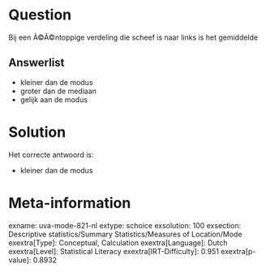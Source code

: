 Question
========

Bij een Ã©Ã©ntoppige verdeling die scheef is naar links is het
gemiddelde


Answerlist
----------

* kleiner dan de modus
* groter dan de mediaan
* gelijk aan de modus

Solution
========

Het correcte antwoord is: 

* kleiner dan de modus

Meta-information
================
exname: uva-mode-821-nl
extype: schoice
exsolution: 100
exsection: Descriptive statistics/Summary Statistics/Measures of Location/Mode
exextra[Type]: Conceptual, Calculation
exextra[Language]: Dutch
exextra[Level]: Statistical Literacy
exextra[IRT-Difficulty]: 0.951
exextra[p-value]: 0.8932
